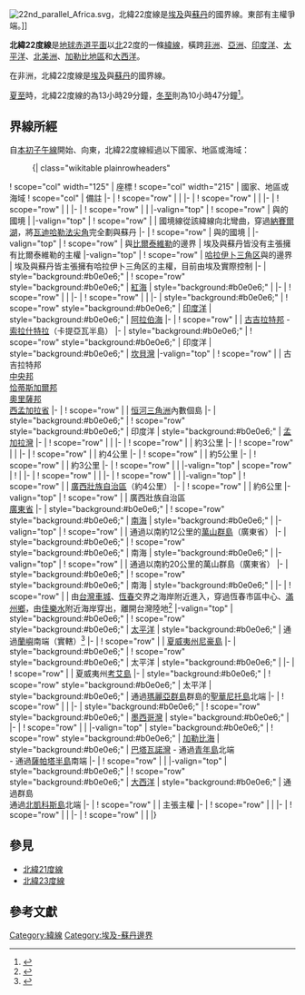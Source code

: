 {{Location map-line|lat=22}}
[[File:22nd_parallel_Africa.svg|thumb]]，北緯22度線是[[埃及|埃及]]與[[苏丹共和国|蘇丹]]的國界線。東部有主權爭端。]]

'''北緯22度線'''是[[地球|地球]][[赤道|赤道平面]]以[[真北|北]]22度的一條[[緯線|緯線]]，橫跨[[非洲|非洲]]、[[亞洲|亞洲]]、[[印度洋|印度洋]]、[[太平洋|太平洋]]、[[北美洲|北美洲]]、[[加勒比地區|加勒比地區]]和[[大西洋|大西洋]]。

在非洲，北緯22度線是[[埃及|埃及]]與[[苏丹共和国|蘇丹]]的國界線。

[[夏至|夏至]]時，北緯22度線的{{link-ja|晝長|可照時間}}為13小時29分鐘，[[冬至|冬至]]則為10小時47分鐘<ref>{{cite web|title=Duration of Daylight|url=http://aa.usno.navy.mil/data/docs/Dur_OneYear.php|publisher=Astronomical Applications Department of the U.S. Naval Observatory|accessdate=2014-06-23|archive-date=2017-07-18|archive-url=https://web.archive.org/web/20170718031549/http://aa.usno.navy.mil/data/docs/Dur_OneYear.php|dead-url=no}}{{en}}</ref>。

== 界線所經 ==
自[[本初子午線|本初子午線]]開始、向東，北緯22度線經過以下國家、地區或海域：
:{| class="wikitable plainrowheaders"
! scope="col" width="125" | 座標
! scope="col" width="215" | 國家、地區或海域
! scope="col" | 備註
|-
| {{Coord|22|0|N|0|0|E|type:landmark|name=本初子午線}}
! scope="row" | {{DZA}}
|
|-
| {{Coord|22|0|N|9|21|E|type:country|name=尼日}}
! scope="row" | {{NER}}
|
|-
| {{Coord|22|0|N|15|11|E|type:country|name=查德}}
! scope="row" | {{TCD}}
|
|-
| {{Coord|22|0|N|19|4|E|type:country|name=利比亞}}
! scope="row" | {{LBY}}
| 
|-valign="top"
| {{Coord|22|0|N|25|0|E|type:country|name=埃及/蘇丹国境}}
! scope="row" | {{EGY}}與{{SDN}}的國境
|
|-valign="top"
| {{Coord|22|0|N|31|19|E|type:country|name=蘇丹}}
! scope="row" | {{SDN}}
| 國境線從該緯線向北彎曲，穿過[[納賽爾湖|納賽爾湖]]，將[[瓦迪哈勒法尖角|瓦迪哈勒法尖角]]完全劃與蘇丹
|-
| {{Coord|22|0|N|31|24|E|type:country|name=埃及/蘇丹国境}}
! scope="row" | {{EGY}}與{{SDN}}的國境
|
|-valign="top"
| {{Coord|22|0|N|33|10|E|type:country|name=埃及/比爾泰維勒邊界}}
! scope="row" | {{EGY}}與[[比爾泰維勒|比爾泰維勒]]的邊界
| 埃及與蘇丹皆没有主張擁有比爾泰維勒的主權
|-valign="top"
| {{Coord|22|0|N|34|5|E|type:country|name=哈拉伊卜三角區/蘇丹邊界}}
! scope="row" | [[哈拉伊卜三角区|哈拉伊卜三角区]]與{{SDN}}的邊界
| 埃及與蘇丹皆主張擁有哈拉伊卜三角区的主權，目前由埃及實際控制
|-
| style="background:#b0e0e6;" | {{Coord|22|0|N|36|52|E|type:waterbody|name=紅海}}
! scope="row" style="background:#b0e0e6;" | [[紅海|紅海]]
| style="background:#b0e0e6;" |
|-
| {{Coord|22|0|N|38|56|E|type:country|name=沙烏地阿拉伯}}
! scope="row" | {{SAU}}
|
|-
| {{Coord|22|0|N|55|40|E|type:country|name=阿曼}}
! scope="row" | {{OMN}}
|
|-
| style="background:#b0e0e6;" | {{Coord|22|0|N|59|39|E|type:waterbody|name=印度洋}}
! scope="row" style="background:#b0e0e6;" | [[印度洋|印度洋]]
| style="background:#b0e0e6;" | [[阿拉伯海|阿拉伯海]]
|-
| {{Coord|22|0|N|69|10|E|type:country|name=印度}}
! scope="row" | {{IND}}
| [[古吉拉特邦|古吉拉特邦]] - [[索拉什特拉|索拉什特拉]]（卡提亞瓦半島）
|-
| style="background:#b0e0e6;" | {{Coord|22|0|N|72|14|E|type:waterbody|name=印度洋}}
! scope="row" style="background:#b0e0e6;" | 印度洋
| style="background:#b0e0e6;" | [[坎貝灣|坎貝灣]]
|-valign="top"
| {{Coord|22|0|N|72|30|E|type:country|name=印度}}
! scope="row" | {{IND}}
| 古吉拉特邦<br> [[中央邦|中央邦]]<br> [[恰蒂斯加爾邦|恰蒂斯加爾邦]]<br> [[奧里薩邦|奧里薩邦]]<br> [[西孟加拉省|西孟加拉省]]
|-
| {{Coord|22|0|N|89|5|E|type:country|name=孟加拉}}
! scope="row" | {{BGD}}
| [[恒河三角洲|恒河三角洲]]內數個島
|-
| style="background:#b0e0e6;" | {{Coord|22|0|N|90|41|E|type:waterbody|name=印度洋}}
! scope="row" style="background:#b0e0e6;" | 印度洋
| style="background:#b0e0e6;" | [[孟加拉灣|孟加拉灣]]
|-
| {{Coord|22|0|N|91|53|E|type:country|name=孟加拉}}
! scope="row" | {{BGD}}
|
|-
| {{Coord|22|0|N|92|36|E|type:country|name=印度}}
! scope="row" | {{IND}}
| 約3公里
|-
| {{Coord|22|0|N|92|38|E|type:country|name=緬甸}}
! scope="row" | {{MMR}}
|
|-
| {{Coord|22|0|N|92|53|E|type:country|name=印度}}
! scope="row" | {{IND}}
| 約4公里
|-
| {{Coord|22|0|N|92|56|E|type:country|name=緬甸}}
! scope="row" | {{MMR}}
| 約5公里
|-
| {{Coord|22|0|N|92|58|E|type:country|name=印度}}
! scope="row" | {{IND}}
| 約3公里
|-
| {{Coord|22|0|N|93|0|E|type:country|name=緬甸}}
! scope="row" | {{MMR}}
|
|-valign="top"
| scope="row" | {{Coord|22|0|N|99|59|E|type:country|name=中華人民共和国}}
! {{PRC}}
|
|-
| {{Coord|22|0|N|101|37|E|type:country|name=寮國}}
! scope="row" | {{LAO}}
|
|-
| {{Coord|22|0|N|102|29|E|type:country|name=越南}}
! scope="row" | {{VNM}}
|
|-valign="top"
| {{Coord|22|0|N|106|41|E|type:country|name=中華人民共和国}}
! scope="row" | {{PRC}}
| [[廣西壯族自治區|廣西壯族自治區]]（約4公里）
|-
| {{Coord|22|0|N|106|44|E|type:country|name=越南}}
! scope="row" | {{VNM}}
| 約6公里
|-valign="top"
| {{Coord|22|0|N|106|48|E|type:country|name=中華人民共和国}}
! scope="row" | {{PRC}}
| 廣西壯族自治區<br> [[廣東省|廣東省]]
|-
| style="background:#b0e0e6;" | {{Coord|22|0|N|113|22|E|type:waterbody|name=南海}}
! scope="row" style="background:#b0e0e6;" | [[南海|南海]]
| style="background:#b0e0e6;" |
|-valign="top"
| {{Coord|22|0|N|113|44|E|type:country|name=中華人民共和国}}
! scope="row" | {{PRC}}
| 通過{{MAC}}以南約12公里的[[萬山群島|萬山群島]]（廣東省）
|-
| style="background:#b0e0e6;" | {{Coord|22|0|N|113|50|E|type:waterbody|name=南海}}
! scope="row" style="background:#b0e0e6;" | 南海
| style="background:#b0e0e6;" |
|-valign="top"
| {{Coord|22|0|N|114|8|E|type:country|name=中華人民共和国}}
! scope="row" | {{PRC}}
| 通過{{HKG}}以南約20公里的萬山群島（廣東省）
|-
| style="background:#b0e0e6;" | {{Coord|22|0|N|114|13|E|type:waterbody|name=南海}}
! scope="row" style="background:#b0e0e6;" | 南海
| style="background:#b0e0e6;" |
|-
| {{Coord|22|0|N|120|41|E|type:country|name=台湾}}
! scope="row" | {{ROC-TW}}
| 由[[台灣|台灣]][[車城鄉_(台灣)|車城]]、[[恆春鎮|恆春]]交界之海岸附近進入，穿過恆春市區中心、[[滿州鄉|滿州鄉]]，由[[佳樂水|佳樂水]]附近海岸穿出，離開台灣陸地<ref>{{cite book |title=《屏東縣行政區域圖》（1：80,000）|publisher=內政部|language=zh-tw|isbn=9860066736|year=2006}}</ref>
|-valign="top"
| style="background:#b0e0e6;" | {{Coord|22|0|N|120|52|E|type:waterbody|name=太平洋}}
! scope="row" style="background:#b0e0e6;" | [[太平洋|太平洋]]
| style="background:#b0e0e6;" | 通過[[蘭嶼|蘭嶼]]南端（{{ROC}}實轄）<ref>{{cite book |title=《蘭嶼鄉行政區域圖》（1：20,000）|publisher=內政部|language=zh-tw|isbn=9860012229|date=2005年10月}}</ref>
|-
| {{Coord|22|0|N|160|6|W|type:country|name=美國}}
! scope="row" | {{USA}}
| [[夏威夷州|夏威夷州]][[尼豪島|尼豪島]]
|-
| style="background:#b0e0e6;" | {{Coord|22|0|N|160|3|W|type:waterbody|name=太平洋}}
! scope="row" style="background:#b0e0e6;" | 太平洋
| style="background:#b0e0e6;" |
|-
| {{Coord|22|0|N|159|46|W|type:country|name=美國}}
! scope="row" | {{USA}}
| 夏威夷州[[考艾島|考艾島]]
|-
| style="background:#b0e0e6;" | {{Coord|22|0|N|159|21|W|type:waterbody|name=太平洋}}
! scope="row" style="background:#b0e0e6;" | 太平洋
| style="background:#b0e0e6;" | 通過{{MEX}}[[瑪麗亞群島|瑪麗亞群島]]群島的[[聖華尼托島|聖華尼托島]]北端
|-
| {{Coord|22|0|N|105|39|W|type:country|name=墨西哥}}
! scope="row" | {{MEX}}
|
|-
| style="background:#b0e0e6;" | {{Coord|22|0|N|97|43|W|type:waterbody|name=墨西哥湾}}
! scope="row" style="background:#b0e0e6;" | [[墨西哥灣|墨西哥灣]]
| style="background:#b0e0e6;" |
|-
| {{Coord|22|0|N|84|36|W|type:country|name=古巴}}
! scope="row" | {{CUB}}
|
|-valign="top"
| style="background:#b0e0e6;" | {{Coord|22|0|N|84|0|W|type:waterbody|name=カリブ海}}
! scope="row" style="background:#b0e0e6;" | [[加勒比海|加勒比海]]
| style="background:#b0e0e6;" | [[巴塔瓦諾灣|巴塔瓦諾灣]] - 通過{{CUB}}[[青年島|青年島]]北端<br> {{link-en|卡松內斯灣|Gulf of Cazones}} - 通過{{CUB}}[[薩帕塔半島|薩帕塔半島]]南端
|-
| {{Coord|22|0|N|80|23|W|type:country|name=古巴}}
! scope="row" | {{CUB}}
|
|-valign="top"
| style="background:#b0e0e6;" | {{Coord|22|0|N|77|38|W|type:waterbody|name=大西洋}}
! scope="row" style="background:#b0e0e6;" | [[大西洋|大西洋]]
| style="background:#b0e0e6;" | 通過{{BHS}}群島<br> 通過{{TCA}}[[北凱科斯島|北凱科斯島]]北端
|-
| {{Coord|22|0|N|16|52|W|type:country|name=西撒哈拉}}
! scope="row" | {{SADR}}
| {{MAR}}主張主權
|-
| {{Coord|22|0|N|13|4|W|type:country|name=毛利塔尼亞}}
! scope="row" | {{MRT}}
|
|-
| {{Coord|22|0|N|6|13|W|type:country|name=馬利}}
! scope="row" | {{MLI}}
|
|-
| {{Coord|22|0|N|0|9|W|type:country|name=阿爾及利亞}}
! scope="row" | {{DZA}}
|
|}

== 參見 ==
*[[北緯21度線|北緯21度線]]
*[[北緯23度線|北緯23度線]]

== 參考文獻 ==
{{reflist}}

{{geographical coordinates|state=collapsed}}
[[Category:緯線|Category:緯線]]
[[Category:埃及-蘇丹邊界|Category:埃及-蘇丹邊界]]